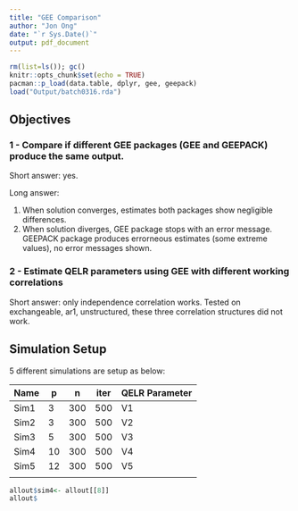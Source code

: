 ```yaml
---
title: "GEE Comparison"
author: "Jon Ong"
date: "`r Sys.Date()`"
output: pdf_document
---
```


```r
rm(list=ls()); gc()
knitr::opts_chunk$set(echo = TRUE)
pacman::p_load(data.table, dplyr, gee, geepack)
load("Output/batch0316.rda")
```

## Objectives

### 1 - Compare if different GEE packages (GEE and GEEPACK) produce the same output.

Short answer: yes.

Long answer:

1.  When solution converges, estimates both packages show negligible differences.
2.  When solution diverges, GEE package stops with an error message. GEEPACK package produces errorneous estimates (some extreme values), no error messages shown.

### 2 - Estimate QELR parameters using GEE with different working correlations

Short answer: only independence correlation works. Tested on exchangeable, ar1, unstructured, these three correlation structures did not work.

## Simulation Setup

5 different simulations are setup as below:

| Name | p   | n   | iter | QELR Parameter |
|------|-----|-----|------|----------------|
| Sim1 | 3   | 300 | 500  | V1             |
| Sim2 | 3   | 300 | 500  | V2             |
| Sim3 | 5   | 300 | 500  | V3             |
| Sim4 | 10  | 300 | 500  | V4             |
| Sim5 | 12  | 300 | 500  | V5             |
|      |     |     |      |                |

```r
allout$sim4<- allout[[8]]
allout$
```
